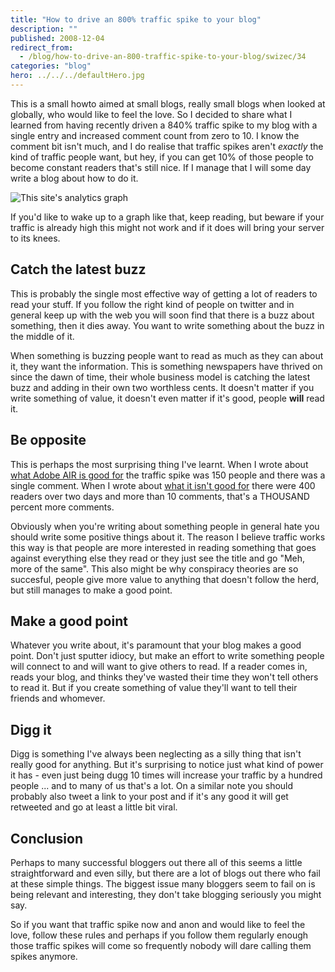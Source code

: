 ```yaml
---
title: "How to drive an 800% traffic spike to your blog"
description: ""
published: 2008-12-04
redirect_from:
  - /blog/how-to-drive-an-800-traffic-spike-to-your-blog/swizec/34
categories: "blog"
hero: ../../../defaultHero.jpg
---
```


This is a small howto aimed at small blogs, really small blogs when looked at globally, who would like to feel the love. So I decided to share what I learned from having recently driven a 840% traffic spike to my blog with a single entry and increased comment count from zero to 10. I know the comment bit isn't much, and I do realise that traffic spikes aren't _exactly_ the kind of traffic people want, but hey, if you can get 10% of those people to become constant readers that's still nice. If I manage that I will some day write a blog about how to do it.

![](https://swizec.com/images/collection/39.jpg "This site's analytics graph")

If you'd like to wake up to a graph like that, keep reading, but beware if your traffic is already high this might not work and if it does will bring your server to its knees.

## Catch the latest buzz

This is probably the single most effective way of getting a lot of readers to read your stuff. If you follow the right kind of people on twitter and in general keep up with the web you will soon find that there is a buzz about something, then it dies away. You want to write something about the buzz in the middle of it.

When something is buzzing people want to read as much as they can about it, they want the information. This is something newspapers have thrived on since the dawn of time, their whole business model is catching the latest buzz and adding in their own two worthless cents. It doesn't matter if you write something of value, it doesn't even matter if it's good, people **will** read it.

## Be opposite

This is perhaps the most surprising thing I've learnt. When I wrote about [what Adobe AIR is good for](https://swizec.com/blog/five-reasons-you-should-develop-in-adobe-air/) the traffic spike was 150 people and there was a single comment. When I wrote about [what it isn't good for](https://swizec.com/blog/five-reasons-a-developer-should-avoid-adobe-air/) there were 400 readers over two days and more than 10 comments, that's a THOUSAND percent more comments.

Obviously when you're writing about something people in general hate you should write some positive things about it. The reason I believe traffic works this way is that people are more interested in reading something that goes against everything else they read or they just see the title and go "Meh, more of the same". This also might be why conspiracy theories are so succesful, people give more value to anything that doesn't follow the herd, but still manages to make a good point.

## Make a good point

Whatever you write about, it's paramount that your blog makes a good point. Don't just sputter idiocy, but make an effort to write something people will connect to and will want to give others to read. If a reader comes in, reads your blog, and thinks they've wasted their time they won't tell others to read it. But if you create something of value they'll want to tell their friends and whomever.

## Digg it

Digg is something I've always been neglecting as a silly thing that isn't really good for anything. But it's surprising to notice just what kind of power it has - even just being dugg 10 times will increase your traffic by a hundred people ... and to many of us that's a lot. On a similar note you should probably also tweet a link to your post and if it's any good it will get retweeted and go at least a little bit viral.

## Conclusion

Perhaps to many successful bloggers out there all of this seems a little straightforward and even silly, but there are a lot of blogs out there who fail at these simple things. The biggest issue many bloggers seem to fail on is being relevant and interesting, they don't take blogging seriously you might say.

So if you want that traffic spike now and anon and would like to feel the love, follow these rules and perhaps if you follow them regularly enough those traffic spikes will come so frequently nobody will dare calling them spikes anymore.
